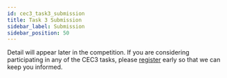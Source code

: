 ```yaml
---
id: cec3_task3_submission
title: Task 3 Submission
sidebar_label: Submission
sidebar_position: 50
---
```



Detail will appear later in the competition. If you are considering participating in any of the CEC3 tasks, please [register](../taking_part/cec3_registration) early so that we can keep you informed.
